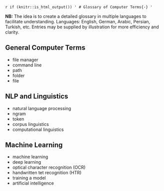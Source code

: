 `r if (knitr::is_html_output()) '
# Glossary of Computer Terms{-}
'`

**NB:** The idea is to create a detailed glossary in multiple languages to facilitate understanding. Languages: English, German, Arabic, Persian, Turkish, etc. Entries may be supplied by illustration for more efficiency and clarity.

## General Computer Terms

- file manager
- command line
- path
- folder
- file

## NLP and Linguistics

- natural language processing
- ngram
- token
- corpus linguistics
- computational linguistics

## Machine Learning

- machine learning
- deep learning
- optical character recognition (OCR)
- handwritten tet recognition (HTR)
- training a model
- artificial intelligence